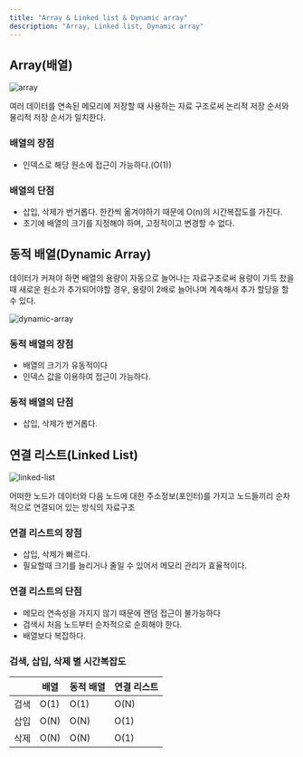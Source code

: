 ```yaml
---
title: "Array & Linked list & Dynamic array"
description: "Array, Linked list, Dynamic array"
---
```


## Array(배열)

![array](./images/array.png)

여러 데이터를 연속된 메모리에 저장할 때 사용하는 자료 구조로써 논리적 저장 순서와 물리적 저장 순서가 일치한다.

### 배열의 장점

- 인덱스로 해당 원소에 접근이 가능하다.(O(1))

### 배열의 단점

- 삽입, 삭제가 번거롭다. 한칸씩 옮겨야하기 때문에 O(n)의 시간복잡도를 가진다.
- 초기에 배열의 크기를 지정해야 하며, 고정적이고 변경할 수 없다.

## 동적 배열(Dynamic Array)

데이터가 커져야 하면 배열의 용량이 자동으로 늘어나는 자료구조로써 용량이 가득 찼을 때 새로운 원소가 추가되어야할 경우, 용량이 2배로 늘어나며 계속해서 추가 할당을 할 수 있다.

![dynamic-array](./images/dynamic-array.png)

### 동적 배열의 장점

- 배열의 크기가 유동적이다
- 인덱스 값을 이용하여 접근이 가능하다.

### 동적 배열의 단점

- 삽입, 삭제가 번거롭다.

## 연결 리스트(Linked List)

![linked-list](./images/linked-list.png)

어떠한 노드가 데이터와 다음 노드에 대한 주소정보(포인터)를 가지고 노드들끼리 순차적으로 연결되어 있는 방식의 자료구조

### 연결 리스트의 장점

- 삽입, 삭제가 빠르다.
- 필요할때 크기를 늘리거나 줄일 수 있어서 메모리 관리가 효율적이다.

### 연결 리스트의 단점

- 메모리 연속성을 가지지 않기 때문에 랜덤 접근이 불가능하다
- 검색시 처음 노드부터 순차적으로 순회해야 한다.
- 배열보다 복잡하다.

### 검색, 삽입, 삭제 별 시간복잡도

|      | 배열 | 동적 배열 | 연결 리스트 |
| ---- | ---- | --------- | ----------- |
| 검색 | O(1) | O(1)      | O(N)        |
| 삽입 | O(N) | O(N)      | O(1)        |
| 삭제 | O(N) | O(N)      | O(1)        |
